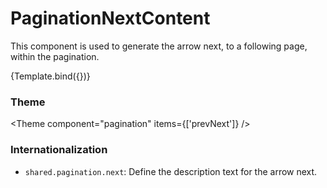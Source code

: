 
<Meta
  title="Components/Pagination/PaginationNextContent"
  component={PaginationNextContent}
/>

# PaginationNextContent

This component is used to generate the arrow next, to a following page, within the pagination.


<Canvas>
  <Story name="Default">{Template.bind({})}</Story>
</Canvas>

### Theme

<Theme component="pagination" items={['prevNext']} />

### Internationalization

- `shared.pagination.next`: Define the description text for the arrow next.
